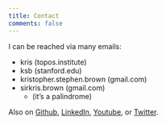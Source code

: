```yaml
---
title: Contact
comments: false
---
```


I can be reached via many emails:

- kris (topos.institute)
- ksb (stanford.edu)
- kristopher.stephen.brown (gmail.com)
- sirkris.brown (gmail.com)
  - (it's a palindrome)

Also on [Github](https://github.com/kris-brown/), 
[LinkedIn](https://www.linkedin.com/in/kristophersbrown/), 
[Youtube](https://www.youtube.com/channel/UCsS3Vyi48g-vOyG0emREmUg), 
or [Twitter](https://twitter.com/ksb_id).
